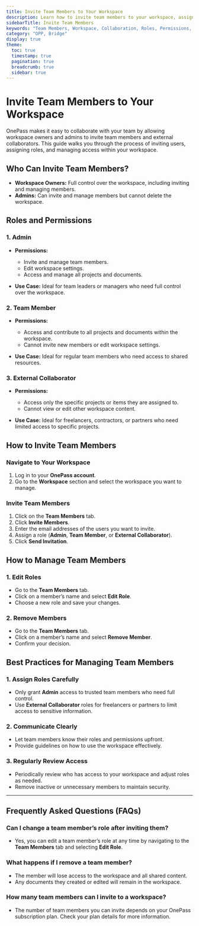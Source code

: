 ```yaml
---
title: Invite Team Members to Your Workspace
description: Learn how to invite team members to your workspace, assign roles, and manage access within OnePass.
sidebarTitle: Invite Team Members
keywords: "Team Members, Workspace, Collaboration, Roles, Permissions, OnePass"
category: "OPP, Bridge"
display: true
theme: 
  toc: true
  timestamp: true
  pagination: true
  breadcrumb: true
  sidebar: true
---
```



# Invite Team Members to Your Workspace

OnePass makes it easy to collaborate with your team by allowing workspace owners and admins to invite team members and external collaborators. This guide walks you through the process of inviting users, assigning roles, and managing access within your workspace.  


## Who Can Invite Team Members?

- **Workspace Owners:** Full control over the workspace, including inviting and managing members.  
- **Admins:** Can invite and manage members but cannot delete the workspace.  


## Roles and Permissions

### 1. Admin

- **Permissions:**

  - Invite and manage team members.  
  - Edit workspace settings.  
  - Access and manage all projects and documents.  

- **Use Case:** Ideal for team leaders or managers who need full control over the workspace.  

### 2. Team Member

- **Permissions:**

  - Access and contribute to all projects and documents within the workspace.  
  - Cannot invite new members or edit workspace settings.  

- **Use Case:** Ideal for regular team members who need access to shared resources.  

### 3. External Collaborator

- **Permissions:**

  - Access only the specific projects or items they are assigned to.  
  - Cannot view or edit other workspace content.  

- **Use Case:** Ideal for freelancers, contractors, or partners who need limited access to specific projects.  


## How to Invite Team Members

<Steps>

### Navigate to Your Workspace

1. Log in to your **OnePass account**.  
2. Go to the **Workspace** section and select the workspace you want to manage.  

### Invite Team Members

1. Click on the **Team Members** tab.  
2. Click **Invite Members**.  
3. Enter the email addresses of the users you want to invite.  
4. Assign a role (**Admin**, **Team Member**, or **External Collaborator**).  
5. Click **Send Invitation**.

</Steps>


## How to Manage Team Members

### 1. Edit Roles

- Go to the **Team Members** tab.  
- Click on a member’s name and select **Edit Role**.  
- Choose a new role and save your changes.  

### 2. Remove Members

- Go to the **Team Members** tab.  
- Click on a member’s name and select **Remove Member**.  
- Confirm your decision.  

## Best Practices for Managing Team Members

### 1. Assign Roles Carefully

- Only grant **Admin** access to trusted team members who need full control.  
- Use **External Collaborator** roles for freelancers or partners to limit access to sensitive information.  

### 2. Communicate Clearly

- Let team members know their roles and permissions upfront.  
- Provide guidelines on how to use the workspace effectively.  

### 3. Regularly Review Access

- Periodically review who has access to your workspace and adjust roles as needed.  
- Remove inactive or unnecessary members to maintain security.  

---

## Frequently Asked Questions (FAQs)


### Can I change a team member’s role after inviting them?

- Yes, you can edit a team member’s role at any time by navigating to the **Team Members** tab and selecting **Edit Role**.  

### What happens if I remove a team member?

- The member will lose access to the workspace and all shared content.  
- Any documents they created or edited will remain in the workspace.  

### How many team members can I invite to a workspace?

- The number of team members you can invite depends on your OnePass subscription plan. Check your plan details for more information.
